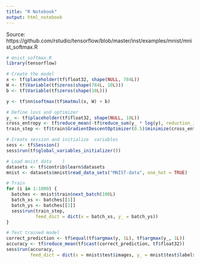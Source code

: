 ```yaml
---
title: "R Notebook"
output: html_notebook
---
```


Source: https://github.com/rstudio/tensorflow/blob/master/inst/examples/mnist/mnist_softmax.R

```r
# mnist_softmax.R
library(tensorflow)

# Create the model
x <- tf$placeholder(tf$float32, shape(NULL, 784L))
W <- tf$Variable(tf$zeros(shape(784L, 10L)))
b <- tf$Variable(tf$zeros(shape(10L)))

y <- tf$nn$softmax(tf$matmul(x, W) + b)

# Define loss and optimizer
y_ <- tf$placeholder(tf$float32, shape(NULL, 10L))
cross_entropy <- tf$reduce_mean(-tf$reduce_sum(y_ * log(y), reduction_indices=1L))
train_step <- tf$train$GradientDescentOptimizer(0.5)$minimize(cross_entropy)

# Create session and initialize  variables
sess <- tf$Session()
sess$run(tf$global_variables_initializer())

# Load mnist data    )
datasets <- tf$contrib$learn$datasets
mnist <- datasets$mnist$read_data_sets("MNIST-data", one_hot = TRUE)

# Train
for (i in 1:1000) {
  batches <- mnist$train$next_batch(100L)
  batch_xs <- batches[[1]]
  batch_ys <- batches[[2]]
  sess$run(train_step,
           feed_dict = dict(x = batch_xs, y_ = batch_ys))
}

# Test trained model
correct_prediction <- tf$equal(tf$argmax(y, 1L), tf$argmax(y_, 1L))
accuracy <- tf$reduce_mean(tf$cast(correct_prediction, tf$float32))
sess$run(accuracy,
         feed_dict = dict(x = mnist$test$images, y_ = mnist$test$labels))
```

